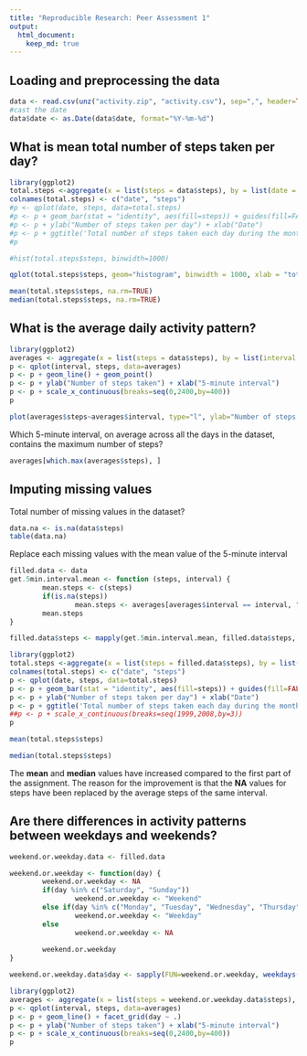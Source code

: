 ```yaml
---
title: "Reproducible Research: Peer Assessment 1"
output: 
  html_document:
    keep_md: true
---
```



## Loading and preprocessing the data
```r
data <- read.csv(unz("activity.zip", "activity.csv"), sep=",", header=TRUE, na.strings = "NA", stringsAsFactors=FALSE)
#cast the date
data$date <- as.Date(data$date, format="%Y-%m-%d")
```


## What is mean total number of steps taken per day?
```r
library(ggplot2)
total.steps <-aggregate(x = list(steps = data$steps), by = list(date = data$date), FUN = sum, na.rm = TRUE)
colnames(total.steps) <- c("date", "steps")
#p <- qplot(date, steps, data=total.steps)
#p <- p + geom_bar(stat = "identity", aes(fill=steps)) + guides(fill=FALSE)
#p <- p + ylab("Number of steps taken per day") + xlab("Date")
#p <- p + ggtitle('Total number of steps taken each day during the months of \nOctober and November, 2012')  
#p

#hist(total.steps$steps, binwidth=1000)

qplot(total.steps$steps, geom="histogram", binwidth = 1000, xlab = "total number of steps taken each day")

mean(total.steps$steps, na.rm=TRUE)
median(total.steps$steps, na.rm=TRUE)
```


## What is the average daily activity pattern?
```r
library(ggplot2)
averages <- aggregate(x = list(steps = data$steps), by = list(interval = data$interval), FUN = mean, na.rm = TRUE)
p <- qplot(interval, steps, data=averages)
p <- p + geom_line() + geom_point()
p <- p + ylab("Number of steps taken") + xlab("5-minute interval")
p <- p + scale_x_continuous(breaks=seq(0,2400,by=400)) 
p

plot(averages$steps~averages$interval, type="l", ylab="Number of steps taken", xlab="5-minute interval")

```

Which 5-minute interval, on average across all the days in the dataset, contains the maximum number of steps?
```r
averages[which.max(averages$steps), ]
```


## Imputing missing values
Total number of missing values in the dataset?
```r
data.na <- is.na(data$steps)
table(data.na)
```

Replace each missing values with the mean value of the 5-minute interval
```r
filled.data <- data
get.5min.interval.mean <- function (steps, interval) {
        mean.steps <- c(steps)
        if(is.na(steps)) 
                mean.steps <- averages[averages$interval == interval, "steps"]
        mean.steps
}

filled.data$steps <- mapply(get.5min.interval.mean, filled.data$steps, filled.data$interval)
```



```r
library(ggplot2)
total.steps <-aggregate(x = list(steps = filled.data$steps), by = list(date = filled.data$date), FUN = sum, na.rm = TRUE)
colnames(total.steps) <- c("date", "steps")
p <- qplot(date, steps, data=total.steps)
p <- p + geom_bar(stat = "identity", aes(fill=steps)) + guides(fill=FALSE)
p <- p + ylab("Number of steps taken per day") + xlab("Date")
p <- p + ggtitle('Total number of steps taken each day during the months of \nOctober and November, 2012')  
##p <- p + scale_x_continuous(breaks=seq(1999,2008,by=3)) 
p
```

```r
mean(total.steps$steps)
```

```r
median(total.steps$steps)
```

The **mean** and **median** values have increased compared to the first part of the assignment.  The reason for the improvement is that the **NA** values for steps have been replaced by the average steps of the same interval.  

## Are there differences in activity patterns between weekdays and weekends?

```r
weekend.or.weekday.data <- filled.data

weekend.or.weekday <- function(day) {
        weekend.or.weekday <- NA
        if(day %in% c("Saturday", "Sunday")) 
                weekend.or.weekday <- "Weekend"
        else if(day %in% c("Monday", "Tuesday", "Wednesday", "Thursday", "Friday"))
                weekend.or.weekday <- "Weekday"
        else
                weekend.or.weekday <- NA
        
        weekend.or.weekday
}

weekend.or.weekday.data$day <- sapply(FUN=weekend.or.weekday, weekdays(weekend.or.weekday.data$date))
```


```r
library(ggplot2)
averages <- aggregate(x = list(steps = weekend.or.weekday.data$steps), by = list(interval = weekend.or.weekday.data$interval, day = weekend.or.weekday.data$day), FUN = mean, na.rm = TRUE)
p <- qplot(interval, steps, data=averages)
p <- p + geom_line() + facet_grid(day ~ .)
p <- p + ylab("Number of steps taken") + xlab("5-minute interval")
p <- p + scale_x_continuous(breaks=seq(0,2400,by=400)) 
p
```

